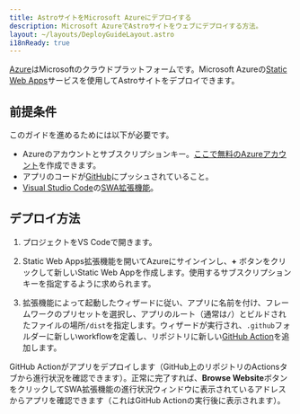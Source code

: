 ```yaml
---
title: AstroサイトをMicrosoft Azureにデプロイする
description: Microsoft AzureでAstroサイトをウェブにデプロイする方法。
layout: ~/layouts/DeployGuideLayout.astro
i18nReady: true
---
```


[Azure](https://azure.microsoft.com/)はMicrosoftのクラウドプラットフォームです。Microsoft Azureの[Static Web Apps](https://aka.ms/staticwebapps)サービスを使用してAstroサイトをデプロイできます。

## 前提条件

このガイドを進めるためには以下が必要です。

- Azureのアカウントとサブスクリプションキー。[ここで無料のAzureアカウント](https://azure.microsoft.com/free)を作成できます。
- アプリのコードが[GitHub](https://github.com/)にプッシュされていること。
- [Visual Studio Code](https://code.visualstudio.com/)の[SWA拡張機能](https://marketplace.visualstudio.com/items?itemName=ms-azuretools.vscode-azurestaticwebapps)。

## デプロイ方法

1. プロジェクトをVS Codeで開きます。

2. Static Web Apps拡張機能を開いてAzureにサインインし、**+** ボタンをクリックして新しいStatic Web Appを作成します。使用するサブスクリプションキーを指定するように求められます。

3. 拡張機能によって起動したウィザードに従い、アプリに名前を付け、フレームワークのプリセットを選択し、アプリのルート（通常は`/`）とビルドされたファイルの場所`/dist`を指定します。ウィザードが実行され、`.github`フォルダーに新しいworkflowを定義し、リポジトリに新しい[GitHub Action](https://github.com/features/actions)を追加します。

GitHub Actionがアプリをデプロイします（GitHub上のリポジトリのActionsタブから進行状況を確認できます）。正常に完了すれば、**Browse Website**ボタンをクリックしてSWA拡張機能の進行状況ウィンドウに表示されているアドレスからアプリを確認できます（これはGitHub Actionの実行後に表示されます）。
